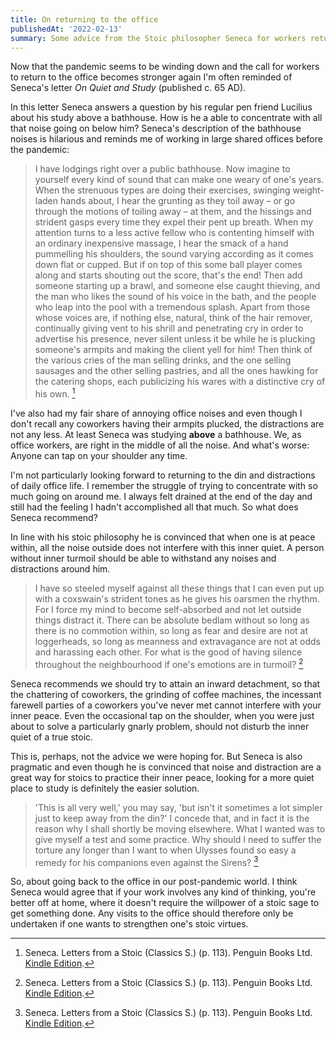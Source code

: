 ```yaml
---
title: On returning to the office
publishedAt: '2022-02-13'
summary: Some advice from the Stoic philosopher Seneca for workers returning to the office after the pandemic.
---
```


Now that the pandemic seems to be winding down and the call for workers to return to the office becomes stronger again I'm often reminded of Seneca's letter _On Quiet and Study_ (published c. 65 AD).

In this letter Seneca answers a question by his regular pen friend Lucilius about his study above a bathhouse. How is he a able to concentrate with all that noise going on below him? Seneca's description of the bathhouse noises is hilarious and reminds me of working in large shared offices before the pandemic:

> I have lodgings right over a public bathhouse. Now imagine to yourself every kind of sound that can make one weary of one's years. When the strenuous types are doing their exercises, swinging weight-laden hands about, I hear the grunting as they toil away – or go through the motions of toiling away – at them, and the hissings and strident gasps every time they expel their pent up breath. When my attention turns to a less active fellow who is contenting himself with an ordinary inexpensive massage, I hear the smack of a hand pummelling his shoulders, the sound varying according as it comes down flat or cupped. But if on top of this some ball player comes along and starts shouting out the score, that's the end! Then add someone starting up a brawl, and someone else caught thieving, and the man who likes the sound of his voice in the bath, and the people who leap into the pool with a tremendous splash. Apart from those whose voices are, if nothing else, natural, think of the hair remover, continually giving vent to his shrill and penetrating cry in order to advertise his presence, never silent unless it be while he is plucking someone's armpits and making the client yell for him! Then think of the various cries of the man selling drinks, and the one selling sausages and the other selling pastries, and all the ones hawking for the catering shops, each publicizing his wares with a distinctive cry of his own. [^1]

I've also had my fair share of annoying office noises and even though I don't recall any coworkers having their armpits plucked, the distractions are not any less. At least Seneca was studying **above** a bathhouse. We, as office workers, are right in the middle of all the noise. And what's worse: Anyone can tap on your shoulder any time.

I'm not particularly looking forward to returning to the din and distractions of daily office life. I remember the struggle of trying to concentrate with so much going on around me. I always felt drained at the end of the day and still had the feeling I hadn't accomplished all that much. So what does Seneca recommend?

In line with his stoic philosophy he is convinced that when one is at peace within, all the noise outside does not interfere with this inner quiet. A person without inner turmoil should be able to withstand any noises and distractions around him.

> I have so steeled myself against all these things that I can even put up with a coxswain's strident tones as he gives his oarsmen the rhythm. For I force my mind to become self-absorbed and not let outside things distract it. There can be absolute bedlam without so long as there is no commotion within, so long as fear and desire are not at loggerheads, so long as meanness and extravagance are not at odds and harassing each other. For what is the good of having silence throughout the neighbourhood if one's emotions are in turmoil? [^1]

Seneca recommends we should try to attain an inward detachment, so that the chattering of coworkers, the grinding of coffee machines, the incessant farewell parties of a coworkers you've never met cannot interfere with your inner peace. Even the occasional tap on the shoulder, when you were just about to solve a particularly gnarly problem, should not disturb the inner quiet of a true stoic.

This is, perhaps, not the advice we were hoping for. But Seneca is also pragmatic and even though he is convinced that noise and distraction are a great way for stoics to practice their inner peace, looking for a more quiet place to study is definitely the easier solution.

> 'This is all very well,' you may say, 'but isn't it sometimes a lot simpler just to keep away from the din?' I concede that, and in fact it is the reason why I shall shortly be moving elsewhere. What I wanted was to give myself a test and some practice. Why should I need to suffer the torture any longer than I want to when Ulysses found so easy a remedy for his companions even against the Sirens? [^1]

So, about going back to the office in our post-pandemic world. I think Seneca would agree that if your work involves any kind of thinking, you're better off at home, where it doesn't require the willpower of a stoic sage to get something done. Any visits to the office should therefore only be undertaken if one wants to strengthen one's stoic virtues.

[^1]: Seneca. Letters from a Stoic (Classics S.) (p. 113). Penguin Books Ltd. [Kindle Edition](https://www.amazon.com/Senecas-Letters-Lucius-Annaeus-Seneca-ebook/dp/B07DXPT5XL).
